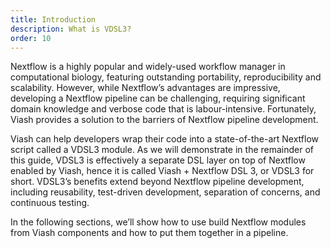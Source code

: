 ```yaml
---
title: Introduction
description: What is VDSL3?
order: 10
---
```


Nextflow is a highly popular and widely-used workflow manager in computational biology, featuring outstanding portability, reproducibility and scalability. However, while Nextflow's advantages are impressive, developing a Nextflow pipeline can be challenging, requiring significant domain knowledge and verbose code that is labour-intensive. Fortunately, Viash provides a solution to the barriers of Nextflow pipeline development.

Viash can help developers wrap their code into a state-of-the-art Nextflow script called a VDSL3 module. As we will demonstrate in the remainder of this guide, VDSL3 is effectively a separate DSL layer on top of Nextflow enabled by Viash, hence it is called Viash + Nextflow DSL 3, or VDSL3 for short. VDSL3's benefits extend beyond Nextflow pipeline development, including reusability, test-driven development, separation of concerns, and continuous testing.

In the following sections, we'll show how to use build Nextflow modules from Viash components and how to put them together in a pipeline.